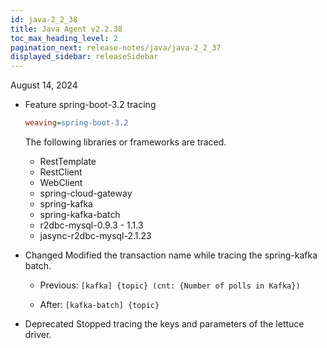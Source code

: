 ```yaml
---
id: java-2_2_38
title: Java Agent v2.2.38
toc_max_heading_level: 2
pagination_next: release-notes/java/java-2_2_37
displayed_sidebar: releaseSidebar
---
```


August 14, 2024

- <Status priority='1'>Feature</Status> spring-boot-3.2 tracing

  ```ini title="whatap.conf"
  weaving=spring-boot-3.2
  ```

  The following libraries or frameworks are traced.

  - RestTemplate
  - RestClient
  - WebClient
  - spring-cloud-gateway
  - spring-kafka
  - spring-kafka-batch
  - r2dbc-mysql-0.9.3 - 1.1.3
  - jasync-r2dbc-mysql-2.1.23

- <Status priority='1'>Changed</Status> Modified the transaction name while tracing the spring-kafka batch.

  - Previous: `[kafka] {topic} (cnt: {Number of polls in Kafka})`

  - After: `[kafka-batch] {topic}`

- <Status priority='1'>Deprecated</Status> Stopped tracing the keys and parameters of the lettuce driver.


<DownloadJava ver="2.2.38" />
